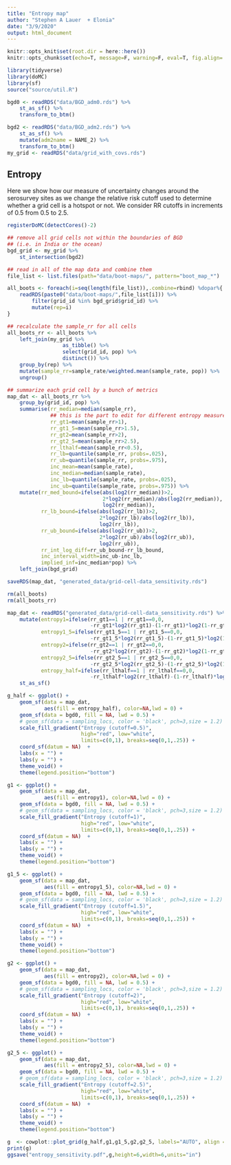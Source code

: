 ```yaml
---
title: "Entropy map"
author: "Stephen A Lauer  + Elonia"
date: "3/9/2020"
output: html_document
---
```


```r
knitr::opts_knit$set(root.dir = here::here())
knitr::opts_chunk$set(echo=T, message=F, warning=F, eval=T, fig.align='center', fig.pos='ht')
```

```r
library(tidyverse)
library(doMC)
library(sf)
source("source/util.R")
```

```r
bgd0 <- readRDS("data/BGD_adm0.rds") %>% 
    st_as_sf() %>%
    transform_to_btm()

bgd2 <- readRDS("data/BGD_adm2.rds") %>% 
    st_as_sf() %>%
    mutate(adm2name = NAME_2) %>%
    transform_to_btm()
my_grid <- readRDS("data/grid_with_covs.rds")
```


## Entropy

Here we show how our measure of uncertainty changes around the serosurvey sites as we change the relative risk cutoff used to determine whether a grid cell is a hotspot or not. We consider RR cutoffs in increments of 0.5 from 0.5 to 2.5.

```r
registerDoMC(detectCores()-2)

## remove all grid cells not within the boundaries of BGD
## (i.e. in India or the ocean)
bgd_grid <- my_grid %>% 
    st_intersection(bgd2)

## read in all of the map data and combine them
file_list <- list.files(path="data/boot-maps/", pattern="boot_map_*")

all_boots <- foreach(i=seq(length(file_list)),.combine=rbind) %dopar%{
    readRDS(paste0("data/boot-maps/",file_list[i])) %>%
        filter(grid_id %in% bgd_grid$grid_id) %>% 
        mutate(rep=i)
}

## recalculate the sample_rr for all cells
all_boots_rr <- all_boots %>%
    left_join(my_grid %>% 
                  as_tibble() %>% 
                  select(grid_id, pop) %>% 
                  distinct()) %>% 
    group_by(rep) %>% 
    mutate(sample_rr=sample_rate/weighted.mean(sample_rate, pop)) %>% 
    ungroup()

## summarize each grid cell by a bunch of metrics
map_dat <- all_boots_rr %>% 
    group_by(grid_id, pop) %>%
    summarise(rr_median=median(sample_rr),
              ## this is the part to edit for different entropy measures
              rr_gt1=mean(sample_rr>1),
              rr_gt1_5=mean(sample_rr>1.5),
              rr_gt2=mean(sample_rr>2),
              rr_gt2_5=mean(sample_rr>2.5),
              rr_lthalf=mean(sample_rr<0.5),
              rr_lb=quantile(sample_rr, probs=.025),
              rr_ub=quantile(sample_rr, probs=.975),
              inc_mean=mean(sample_rate),
              inc_median=median(sample_rate),
              inc_lb=quantile(sample_rate, probs=.025),
              inc_ub=quantile(sample_rate, probs=.975)) %>%
    mutate(rr_med_bound=ifelse(abs(log2(rr_median))>2,
                               2*log2(rr_median)/abs(log2(rr_median)),
                               log2(rr_median)),
           rr_lb_bound=ifelse(abs(log2(rr_lb))>2,
                              2*log2(rr_lb)/abs(log2(rr_lb)),
                              log2(rr_lb)),
           rr_ub_bound=ifelse(abs(log2(rr_ub))>2,
                              2*log2(rr_ub)/abs(log2(rr_ub)),
                              log2(rr_ub)),
           rr_int_log_diff=rr_ub_bound-rr_lb_bound,
           inc_interval_width=inc_ub-inc_lb,
           implied_inf=inc_median*pop) %>% 
    left_join(bgd_grid)

saveRDS(map_dat, "generated_data/grid-cell-data_sensitivity.rds")

rm(all_boots)
rm(all_boots_rr)
```

```r
map_dat <- readRDS("generated_data/grid-cell-data_sensitivity.rds") %>%
    mutate(entropy1=ifelse(rr_gt1==1 | rr_gt1==0,0,
                           -rr_gt1*log2(rr_gt1)-(1-rr_gt1)*log2(1-rr_gt1)),
           entropy1_5=ifelse(rr_gt1_5==1 | rr_gt1_5==0,0,
                           -rr_gt1_5*log2(rr_gt1_5)-(1-rr_gt1_5)*log2(1-rr_gt1_5)),
           entropy2=ifelse(rr_gt2==1 | rr_gt2==0,0,
                           -rr_gt2*log2(rr_gt2)-(1-rr_gt2)*log2(1-rr_gt2)),
           entropy2_5=ifelse(rr_gt2_5==1 | rr_gt2_5==0,0,
                           -rr_gt2_5*log2(rr_gt2_5)-(1-rr_gt2_5)*log2(1-rr_gt2_5)),
           entropy_half=ifelse(rr_lthalf==1 | rr_lthalf==0,0,
                           -rr_lthalf*log2(rr_lthalf)-(1-rr_lthalf)*log2(1-rr_lthalf))) %>% 
    st_as_sf()

g_half <- ggplot() +
    geom_sf(data = map_dat,
            aes(fill = entropy_half), color=NA,lwd = 0) +
    geom_sf(data = bgd0, fill = NA, lwd = 0.5) +
    # geom_sf(data = sampling_locs, color = 'black', pch=3,size = 1.2) +
    scale_fill_gradient("Entropy (cutoff=0.5)",
                        high="red", low="white",
                        limits=c(0,1), breaks=seq(0,1,.25)) +
    coord_sf(datum = NA)  +
    labs(x = "") +
    labs(y = "") +
    theme_void() +
    theme(legend.position="bottom")

g1 <- ggplot() +
    geom_sf(data = map_dat,
            aes(fill = entropy1), color=NA,lwd = 0) +
    geom_sf(data = bgd0, fill = NA, lwd = 0.5) +
    # geom_sf(data = sampling_locs, color = 'black', pch=3,size = 1.2) +
    scale_fill_gradient("Entropy (cutoff=1)",
                        high="red", low="white",
                        limits=c(0,1), breaks=seq(0,1,.25)) +
    coord_sf(datum = NA)  +
    labs(x = "") +
    labs(y = "") +
    theme_void() +
    theme(legend.position="bottom")

g1_5 <- ggplot() +
    geom_sf(data = map_dat,
            aes(fill = entropy1_5), color=NA,lwd = 0) +
    geom_sf(data = bgd0, fill = NA, lwd = 0.5) +
    # geom_sf(data = sampling_locs, color = 'black', pch=3,size = 1.2) +
    scale_fill_gradient("Entropy (cutoff=1.5)",
                        high="red", low="white",
                        limits=c(0,1), breaks=seq(0,1,.25)) +
    coord_sf(datum = NA)  +
    labs(x = "") +
    labs(y = "") +
    theme_void() +
    theme(legend.position="bottom")

g2 <- ggplot() +
    geom_sf(data = map_dat,
            aes(fill = entropy2), color=NA,lwd = 0) +
    geom_sf(data = bgd0, fill = NA, lwd = 0.5) +
    # geom_sf(data = sampling_locs, color = 'black', pch=3,size = 1.2) +
    scale_fill_gradient("Entropy (cutoff=2)",
                        high="red", low="white",
                        limits=c(0,1), breaks=seq(0,1,.25)) +
    coord_sf(datum = NA)  +
    labs(x = "") +
    labs(y = "") +
    theme_void() +
    theme(legend.position="bottom")

g2_5 <- ggplot() +
    geom_sf(data = map_dat,
            aes(fill = entropy2_5), color=NA,lwd = 0) +
    geom_sf(data = bgd0, fill = NA, lwd = 0.5) +
    # geom_sf(data = sampling_locs, color = 'black', pch=3,size = 1.2) +
    scale_fill_gradient("Entropy (cutoff=2.5)",
                        high="red", low="white",
                        limits=c(0,1), breaks=seq(0,1,.25)) +
    coord_sf(datum = NA)  +
    labs(x = "") +
    labs(y = "") +
    theme_void() +
    theme(legend.position="bottom")

g  <- cowplot::plot_grid(g_half,g1,g1_5,g2,g2_5, labels="AUTO", align = "h")
print(g)
ggsave("entropy_sensitivity.pdf",g,height=6,width=6,units="in")


```
